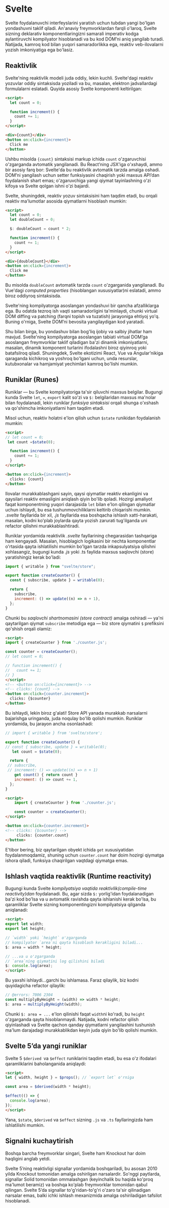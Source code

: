# Svelte

Svelte foydalanuvchi interfeyslarini yaratish uchun tubdan yangi bo'lgan yondashuvni taklif qiladi. An'anaviy freymvorklardan farqli o'laroq, Svelte sizning deklarativ komponentlaringizni samarali imperativ kodga aylantiruvchi kompilyator hisoblanadi va bu kod DOM’ni aniq yangilab turadi. Natijada, kamroq kod bilan yuqori samaradorlikka ega, reaktiv veb-ilovalarni yozish imkoniyatiga ega bo'lasiz.

## Reaktivlik

Svelte'ning reaktivlik modeli juda oddiy, lekin kuchli. Svelte'dagi reaktiv yozuvlar oddiy sintaksisda yoziladi va bu, masalan, elektron jadvallardagi formulalarni eslatadi. Quyida asosiy Svelte komponenti keltirilgan:
``` html copy
<script>
  let count = 0;

  function increment() {
    count += 1;
  }
</script>

<div>{count}</div>
<button on:click={increment}>
  Click me
</button>
```

Ushbu misolda `{count}` sintaksisi markup ichida `count` o'zgaruvchisi o'zgarganda avtomatik yangilanadi. Bu React’ning JSX’iga o'xshaydi, ammo bir asosiy farq bor: Svelte'da bu reaktivlik avtomatik tarzda amalga oshadi. DOM’ni yangilash uchun setter funksiyasini chaqirish yoki maxsus API’dan foydalanish shart emas; o'zgaruvchiga yangi qiymat tayinlashning o'zi kifoya va Svelte qolgan ishni o'zi bajardi.

Svelte, shuningdek, reaktiv yozuv sintaksisini ham taqdim etadi, bu orqali reaktiv ma'lumotlar asosida qiymatlarni hisoblash mumkin:
``` html copy
<script>
  let count = 0;
  let doubleCount = 0;

  $: doubleCount = count * 2;

  function increment() {
    count += 1;
  }
</script>

<div>{doubleCount}</div>
<button on:click={increment}>
  Click me
</button>
```

Bu misolda `doubleCount` avtomatik tarzda `count` o'zgarganida yangilanadi. Bu Vue'dagi *computed properties* (hisoblangan xususiyatlar)ni eslatadi, ammo biroz oddiyroq sintaksisda.

Svelte'ning kompilyatorga asoslangan yondashuvi bir qancha afzalliklarga ega. Bu odatda tezroq ish vaqti samaradorligini ta'minlaydi, chunki virtual DOM diffing va patching (farqni topish va tuzatish) jarayoniga ehtiyoj yo'q. Buning o'rniga, Svelte DOM’ni bevosita yangilaydigan kod yaratadi.

Shu bilan birga, bu yondashuv bilan bog'liq ijobiy va salbiy jihatlar ham mavjud. Svelte'ning kompilyatorga asoslangan tabiati virtual DOM’ga asoslangan freymvorklar taklif qiladigan ba'zi dinamik imkoniyatlarni, masalan, dinamik komponent turlarini ifodalashni biroz qiyinroq yoki batafsilroq qiladi. Shuningdek, Svelte ekotizimi React, Vue va Angular’nikiga qaraganda kichikroq va yoshroq bo'lgani uchun, unda resurslar, kutubxonalar va hamjamiyat yechimlari kamroq bo'lishi mumkin.

## Runiklar (Runes)

Runiklar — bu Svelte kompilyatoriga ta'sir qiluvchi maxsus belgilar. Bugungi kunda Svelte `let`, `=`, `export` kalit so'zi va `$:` belgilaridan maxsus ma'nolar bilan foydalanadi, lekin runiklar *funksiya sintaksisi* orqali shunga o'xshash va qo'shimcha imkoniyatlarni ham taqdim etadi.

Misol uchun, reaktiv holatni e'lon qilish uchun `$state` runikidan foydalanish mumkin:
``` html copy {3}
<script>
// let count = 0;
 let count =$state(0);

  function increment() {
    count += 1;
  }
</script>

<button on:click={increment}>
  clicks: {count}
</button>
```

Ilovalar murakkablashgani sayin, qaysi qiymatlar reaktiv ekanligini va qaysilari reaktiv emasligini aniqlash qiyin bo'lib qoladi. Hozirgi amaliyot faqat komponentning yuqori darajasida `let` bilan e'lon qilingan qiymatlar uchun ishlaydi, bu esa tushunmovchiliklarni keltirib chiqarishi mumkin. *.svelte* fayllarida bir xil, *.js* fayllarida esa boshqacha ishlash xatti-harakati, masalan, kodni ko'plab joylarda qayta yozish zarurati tug'ilganda uni refactor qilishni murakkablashtiradi.

Runiklar yordamida reaktivlik *.svelte* fayllarining chegarasidan tashqariga ham kengayadi. Masalan, hisoblagich logikasini bir nechta komponentlar o'rtasida qayta ishlatilishi mumkin bo'lgan tarzda inkapsulyatsiya qilishni xohlasangiz, bugungi kunda *.js* yoki .ts faylida maxsus saqlovchi (store) yaratishingiz kerak bo'ladi:
``` js copy
import { writable } from "svelte/store";

export function createCounter() {
  const { subscribe, update } = writable(0);

  return {
    subscribe,
    increment: () => update((n) => n + 1),
  };
}
```

Chunki bu *saqlovchi shartnomasini (store contract)* amalga oshiradi — ya'ni qaytarilgan qiymat `subscribe` metodiga ega — biz store qiymatini `$` prefiksini qo'shish orqali olamiz:
``` html copy {2, 4, 13-14}
<script>
import { createCounter } from './counter.js';

const counter = createCounter();
// let count = 0;

// function increment() {
//   count += 1;
// }
</script>
<!-- <button on:click={increment}> -->
<!-- clicks: {count} -->
<button on:click={counter.increment}>
  clicks: {$counter}
</button>
```

Bu ishlaydi, lekin biroz g'alati! Store API yanada murakkab narsalarni bajarishga uringanda, juda noqulay bo'lib qolishi mumkin. Runiklar yordamida, bu jarayon ancha osonlashadi:
``` js copy {5, 10-11}
// import { writable } from 'svelte/store';

export function createCounter() {
// const { subscribe, update } = writable(0);
   let count = $state(0);

  return {
 // subscribe,
 // increment: () => update((n) => n + 1)
    get count() { return count }
    increment: () => count += 1,
  };
}
```

``` html copy {9}
<script>
    import { createCounter } from './counter.js';

    const counter = createCounter();
</script>

<button on:click={counter.increment}>
<!-- clicks: {$counter} -->
     clicks: {counter.count}
</button>
```

E'tibor bering, biz qaytarilgan obyekt ichida `get` xususiyatidan foydalanmoqdamiz, shuning uchun `counter.count` har doim hozirgi qiymatga ishora qiladi, funksiya chaqirilgan vaqtdagi qiymatga emas.

## Ishlash vaqtida reaktivlik (Runtime reactivity)

Bugungi kunda Svelte *kompilyatsiya vaqtida reaktivlik(compile-time reactivity)dan* foydalanadi. Bu, agar sizda `$:` yorlig'idan foydalanadigan ba'zi kod bo'lsa va u avtomatik ravishda qayta ishlanishi kerak bo'lsa, bu qaramliklar Svelte sizning komponentingizni kompilyatsiya qilganda aniqlanadi:
``` html copy
<script>
export let width;
export let height;

// `width` yoki `height` o'zgarganda
// kompilyator `area`ni qayta hisoblash kerakligini biladi...
$: area = width * height;

// ...va u o'zgarganda
// `area`ning qiymatini log qilishini biladi
$: console.log(area);
</script>
```

Bu yaxshi ishlaydi...garchi bu ishlamasa. Faraz qilaylik, biz kodni quyidagicha refactor qilaylik:
``` js copy
// @errors: 7006 2304
const multiplyByHeight = (width) => width * height;
$: area = multiplyByHeight(width);
```

Chunki `$: area = ...` e'lon qilinishi faqat `width`ni ko'radi, bu `height` o'zgarganda qayta hisoblanmaydi. Natijada, kodni refactor qilish qiyinlashadi va Svelte qachon qanday qiymatlarni yangilashini tushunish ma'lum darajadagi murakkablikdan keyin juda qiyin bo'lib qolishi mumkin.

## Svelte 5’da yangi runiklar

Svelte 5 `$derived `va `$effect` runiklarini taqdim etadi, bu esa o'z ifodalari qaramliklarini baholanganida aniqlaydi:
``` html copy
<script>
let { width, height } = $props(); // `export let` o'rniga

const area = $derived(width * height);

$effect(() => {
  console.log(area);
});
</script>
```

Yana, `$state`, `$derived` va `$effect` sizning `.js` va `.ts` fayllaringizda ham ishlatilishi mumkin.

## Signalni kuchaytirish

Boshqa barcha freymvorklar singari, Svelte ham Knockout har doim haqligini anglab yetdi.

Svelte 5’ning reaktivligi signallar yordamida boshqariladi, bu asosan 2010 yilda Knockout tomonidan amalga oshirilgan narsalardir. So'nggi paytlarda, signallar Solid tomonidan ommalashgan (keyinchalik bu haqida ko'proq ma'lumot beramiz) va boshqa ko'plab freymvorklar tomonidan qabul qilingan. Svelte 5’da signallar to'g'ridan-to'g'ri o'zaro ta'sir qilinadigan narsalar emas, balki ichki ishlash mexanizmida amalga oshiriladigan tafsilot hisoblanadi.